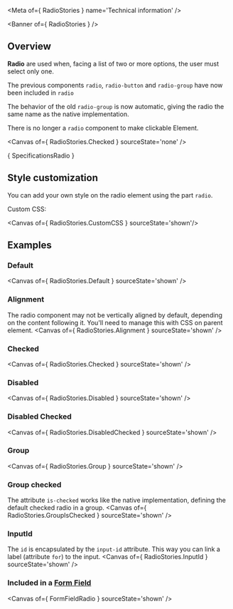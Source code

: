 
<Meta of={ RadioStories } name='Technical information' />

<Banner of={ RadioStories } />

## Overview

**Radio** are used when, facing a list of two or more options, the user must select only one.

The previous components `radio`, `radio-button` and `radio-group` have now been included in `radio`

The behavior of the old `radio-group` is now automatic, giving the radio the same name as the native implementation.

There is no longer a `radio` component to make clickable Element.

<Canvas of={ RadioStories.Checked } sourceState='none' />

<Markdown>{ SpecificationsRadio }</Markdown>

## Style customization

You can add your own style on the radio element using the part `radio`.

Custom CSS:

<Canvas of={ RadioStories.CustomCSS } sourceState='shown'/>

## Examples

### Default

<Canvas of={ RadioStories.Default } sourceState='shown' />

### Alignment
The radio component may not be vertically aligned by default, depending on the content following it.
You'll need to manage this with CSS on parent element.
<Canvas of={ RadioStories.Alignment } sourceState='shown' />

### Checked
<Canvas of={ RadioStories.Checked } sourceState='shown' />

### Disabled
<Canvas of={ RadioStories.Disabled } sourceState='shown' />

### Disabled Checked
<Canvas of={ RadioStories.DisabledChecked } sourceState='shown' />

### Group
<Canvas of={ RadioStories.Group } sourceState='shown' />

### Group checked
The attribute `is-checked` works like the native implementation, defining the default checked radio in a group.
<Canvas of={ RadioStories.GroupIsChecked } sourceState='shown' />

### InputId
The `id` is encapsulated by the `input-id` attribute. This way you can link a label (attribute `for`) to the input.
<Canvas of={ RadioStories.InputId } sourceState='shown' />

### Included in a [**Form Field**](?path=/docs/ods-components-form-elements-form-field--technical-information)
<Canvas of={ FormFieldRadio } sourceState='shown' />

